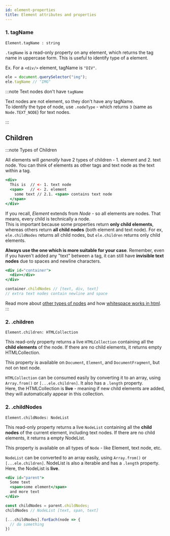 ```yaml
---
id: element-properties
title: Element attributes and properties
---
```



### 1. tagName

`Element.tagName : string`

`.tagName` is a read-only property on any element, which returns the tag name in uppercase form. This is useful to identify type of a element.

Ex. For a `<div/>` element, tagName is `"DIV"`. 

```js
ele = document.querySelector("img");
ele.tagName // "IMG"
```

:::note Text nodes don't have `tagName`

Text nodes are not element, so they don't have any tagName.  
To identify the type of node, use `.nodeType` - which returns `3` (same as `Node.TEXT_NODE`) for text nodes.

<MDN title="nodeType" url="https://developer.mozilla.org/en-US/docs/Web/API/Node/nodeType" />
:::


## Children

:::note Types of Children

All elements will *generally* have 2 types of children - 1. element and 2. text node.
You can think of elements as other tags and text node as the text within a tag. 

```jsx
<div>
  This is  // <- 1. text node
  <span>   // <- 2. element
    some text // 2.1. <span> contains text node
  </span>
</div>
```

If you recall, *Element* extends from *Node* - so all elements are nodes. That means, every child is technically a node.  
This is important because some properties return **only child elements**, whereas others return **all child nodes** (both element and text node). For ex, `ele.childNodes` returns all child nodes, but `ele.children` returns only child elements. 

**Always use the one which is more suitable for your case**. Remember, even if you haven't added any "text" between a tag, it can still have **invisible text nodes** due to spaces and newline characters.

```jsx
<div id="container">
  <div></div>
</div>

container.childNodes // [text, div, text]
// extra text nodes contain newline and space
```

Read more about [other types of nodes](https://developer.mozilla.org/en-US/docs/Web/API/Node/nodeType) and how [whitespace works in html](https://developer.mozilla.org/en-US/docs/Web/API/Document_Object_Model/Whitespace).
:::

### 2. .children

`Element.children: HTMLCollection`

This read-only property returns a live `HTMLCollection` containing all the **child elements** of the node. If there are no child elements, it returns empty HTMLCollection.

This property is available on `Document`, `Element`, and `DocumentFragment`, but not on text node.

`HTMLCollection` can be consumed easily by converting it to an array, using `Array.from()` or `[...ele.children]`. It also has a `.length` property.  
Here, the HTMLCollection is **live** - meaning if new child elements are added, they will automatically appear in this collection.


### 2. .childNodes

`Element.childNodes: NodeList`

This read-only property returns a live `NodeList` containing all the **child nodes** of the current element, including text nodes. If there are no child elements, it returns a empty NodeList.

This property is available on all types of `Node` - like Element, text node, etc.

`NodeList` can be converted to an array easily, using `Array.from()` or `[...ele.children]`. NodeList is also a iterable and has a `.length` property.  
Here, the NodeList is **live**.

```jsx
<div id="parent">
  Some text
  <span>some element</span>
  and more text
</div>

const childNodes = parent.childNodes;
childNodes // NodeList [text, span, text]

[...childNodes].forEach(node => {
  // do something
})
```


<!-- ## Content - html, text

## Traversal (and ientification)

## Attribute, class, id, data

## Scroll -->
